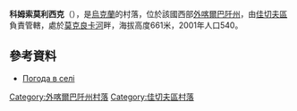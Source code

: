 {{coord|48|22|37|N|23|50|42|E|scale:30000|display=title}}

'''科姆索莫利西克'''（{{lang-uk|Німецька Мокра}}），是[[烏克蘭|烏克蘭]]的村落，位於該國西部[[外喀爾巴阡州|外喀爾巴阡州]]，由[[佳切夫區|佳切夫區]]負責管轄，處於[[莫克良卡河|莫克良卡河]]畔，海拔高度661米，2001年人口540。

==參考資料==
*[http://weather.in.ua/ua/zakarpatskaja/11264 Погода в селі ] {{Wayback|url=http://weather.in.ua/ua/zakarpatskaja/11264 |date=20200206190117 }}

{{DEFAULTSORT:Комсомольськ}}

[[Category:外喀爾巴阡州村落|Category:外喀爾巴阡州村落]]
[[Category:佳切夫區村落|Category:佳切夫區村落]]


{{Zakarpattia-geo-stub}}